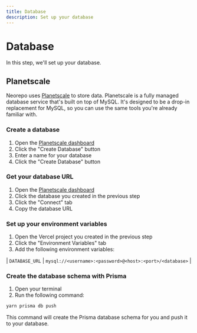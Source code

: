 ```yaml
---
title: Database
description: Set up your database
---
```


# Database

In this step, we'll set up your database.

## Planetscale

Neorepo uses [Planetscale](https://planetscale.com) to store data. Planetscale is a fully managed database service that's built on top of MySQL. It's designed to be a drop-in replacement for MySQL, so you can use the same tools you're already familiar with.

### Create a database

1. Open the [Planetscale dashboard](https://console.planetscale.com)
2. Click the "Create Database" button
3. Enter a name for your database
4. Click the "Create Database" button

### Get your database URL

1. Open the [Planetscale dashboard](https://console.planetscale.com)
2. Click the database you created in the previous step
3. Click the "Connect" tab
4. Copy the database URL

### Set up your environment variables

1. Open the Vercel project you created in the previous step
2. Click the "Environment Variables" tab
3. Add the following environment variables:

| `DATABASE_URL` | `mysql://<username>:<password>@<host>:<port>/<database>` |

### Create the database schema with Prisma

1. Open your terminal
2. Run the following command:

```bash
yarn prisma db push
```

This command will create the Prisma database schema for you and push it to your database.
